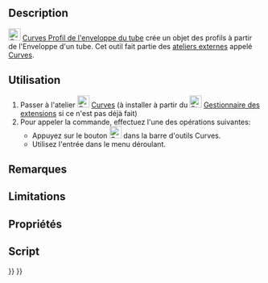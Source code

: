 <languages/>

{{Docnav/fr
|[[Curves_PasteSVG/fr|Coller une image SVG]]
|[[Curves_Pipeshell/fr|Enveloppe de tube]]
|[[Curves_Workbench/fr|Atelier Curves]]
|IconL=Curves_PasteSVG.svg
|IconR=Curves_Pipeshell.svg
|IconC=Curves_workbench_icon.svg
}}

{{GuiCommand/fr
|Name=Curves PipeshellProfile
|Name/fr=Curves Profil de l'enveloppe d'un tube
|MenuLocation=Surfaces → Pipeshell profile
|Workbenches=[[Curves_Workbench/fr|Curves]]
|SeeAlso=[[Curves_Pipeshell/fr|Curves Enveloppe de tube]]
}}

==Description==

[[Image:Curves_PipeshellProfile.svg|24px]] [[Curves_PipeshellProfile/fr|Curves Profil de l'enveloppe du tube]] crée un objet des profils à partir de l'Enveloppe d'un tube. Cet outil fait partie des [[External_workbenches/fr|ateliers externes]] appelé [[Curves_Workbench/fr|Curves]].

==Utilisation==

# Passer à l'atelier [[Image:Curves_workbench_icon.svg|24px]] [[Curves_Workbench/fr|Curves]] (à installer à partir du [[Image:Std_AddonMgr.svg|24px]] [[Std_AddonMgr/fr|Gestionnaire des extensions]] si ce n'est pas déjà fait)
# Pour appeler la commande, effectuez l'une des opérations suivantes:
#* Appuyez sur le bouton [[Image:Curves_PipeshellProfile.svg|24px]] dans la barre d'outils Curves.
#* Utilisez l'entrée {{MenuCommand|Surfaces → Pipeshell profile}} dans le menu déroulant.


==Remarques==


==Limitations==


==Propriétés==


==Script==


{{Docnav/fr
|[[Curves_PasteSVG/fr|Coller une image SVG]]
|[[Curves_Pipeshell/fr|Enveloppe de tube]]
|[[Curves_Workbench/fr|Atelier Curves]]
|IconL=Curves_PasteSVG.svg
|IconR=Curves_Pipeshell.svg
|IconC=Curves_workbench_icon.svg
}}

{{Curves Tools navi{{#translation:}}}}
{{Userdocnavi{{#translation:}}}}
